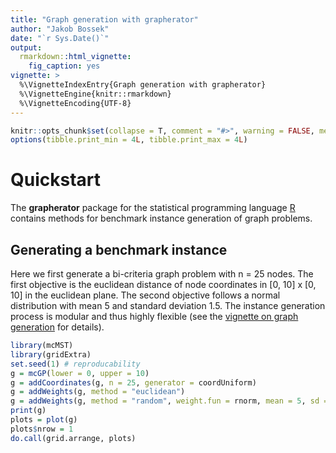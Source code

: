 ```yaml
---
title: "Graph generation with grapherator"
author: "Jakob Bossek"
date: "`r Sys.Date()`"
output:
  rmarkdown::html_vignette:
    fig_caption: yes
vignette: >
  %\VignetteIndexEntry{Graph generation with grapherator}
  %\VignetteEngine{knitr::rmarkdown}
  %\VignetteEncoding{UTF-8}
---
```


```r
knitr::opts_chunk$set(collapse = T, comment = "#>", warning = FALSE, message = FALSE)
options(tibble.print_min = 4L, tibble.print_max = 4L)
```

# Quickstart

The **grapherator** package for the statistical programming language [R](https://www.r-project.org) contains methods for benchmark instance generation of graph problems.

## Generating a benchmark instance

Here we first generate a bi-criteria graph problem with n = 25 nodes. The first objective is the euclidean distance of node coordinates in [0, 10] x [0, 10] in the euclidean plane. The second objective follows a normal distribution with mean 5 and standard deviation 1.5. The instance generation process is modular and thus highly flexible (see the [vignette on graph generation](Generation.html) for details).

```r
library(mcMST)
library(gridExtra)
set.seed(1) # reproducability
g = mcGP(lower = 0, upper = 10)
g = addCoordinates(g, n = 25, generator = coordUniform)
g = addWeights(g, method = "euclidean")
g = addWeights(g, method = "random", weight.fun = rnorm, mean = 5, sd = 1.5)
print(g)
plots = plot(g)
plots$nrow = 1
do.call(grid.arrange, plots)
```

